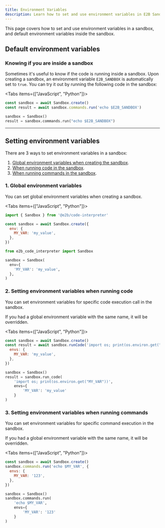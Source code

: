 ```yaml
---
title: Environment Variables
description: Learn how to set and use environment variables in E2B Sandboxes
---
```


This page covers how to set and use environment variables in a sandbox, and default environment variables inside the sandbox.

## Default environment variables
### Knowing if you are inside a sandbox

Sometimes it's useful to know if the code is running inside a sandbox. Upon creating a sandbox, an environment variable `E2B_SANDBOX` is automatically set to `true`.
You can try it out by running the following code in the sandbox:

<Tabs items={["JavaScript", "Python"]}>
```js tab
const sandbox = await Sandbox.create()
const result = await sandbox.commands.run('echo $E2B_SANDBOX')
```

```python tab
sandbox = Sandbox()
result = sandbox.commands.run("echo $E2B_SANDBOX")
```
</Tabs>

---

## Setting environment variables
There are 3 ways to set environment variables in a sandbox:
1. [Global environment variables when creating the sandbox](#1-global-environment-variables).
2. [When running code in the sandbox](#2-setting-environment-variables-when-running-code).
3. [When running commands in the sandbox](#3-setting-environment-variables-when-running-commands).

### 1. Global environment variables
You can set global environment variables when creating a sandbox.

<Tabs items={["JavaScript", "Python"]}>
```js tab
import { Sandbox } from '@e2b/code-interpreter'

const sandbox = await Sandbox.create({
  env: {
    MY_VAR: 'my_value',
  },
})
```

```python tab
from e2b_code_interpreter import Sandbox

sandbox = Sandbox(
  env={
    'MY_VAR': 'my_value',
  },
)
```
</Tabs>

### 2. Setting environment variables when running code
You can set environment variables for specific code execution call in the sandbox.

<Callout type="info">
If you had a global environment variable with the same name, it will be overridden.
</Callout>

<Tabs items={["JavaScript", "Python"]}>
```js tab
const sandbox = await Sandbox.create()
const result = await sandbox.runCode('import os; print(os.environ.get("MY_VAR"))', {
  envs: {
    MY_VAR: 'my_value',
  },
})
```

```python tab
sandbox = Sandbox()
result = sandbox.run_code(
    'import os; print(os.environ.get("MY_VAR"))',
    envs={
        'MY_VAR': 'my_value'
    }
)
```
</Tabs>

### 3. Setting environment variables when running commands
You can set environment variables for specific command execution in the sandbox.

<Callout type="info">
If you had a global environment variable with the same name, it will be overridden.
</Callout>

<Tabs items={["JavaScript", "Python"]}>
```js tab
const sandbox = await Sandbox.create()
sandbox.commands.run('echo $MY_VAR', {
  envs: {
    MY_VAR: '123',
  },
})
```

```python tab
sandbox = Sandbox()
sandbox.commands.run(
    'echo $MY_VAR',
    envs={
        'MY_VAR': '123'
    }
)
```
</Tabs>